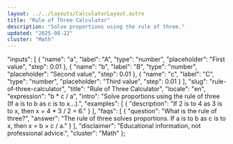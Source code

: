 ```yaml
---
layout: ../../layouts/CalculatorLayout.astro
title: "Rule of Three Calculator"
description: "Solve proportions using the rule of three."
updated: "2025-08-22"
cluster: "Math"
---
```



  "inputs": [
    {
      "name": "a",
      "label": "A",
      "type": "number",
      "placeholder": "First value",
      "step": 0.01
    },
    {
      "name": "b",
      "label": "B",
      "type": "number",
      "placeholder": "Second value",
      "step": 0.01
    },
    {
      "name": "c",
      "label": "C",
      "type": "number",
      "placeholder": "Third value",
      "step": 0.01
    }
  ],
  "slug": "rule-of-three-calculator",
  "title": "Rule of Three Calculator",
  "locale": "en",
  "expression": "b * c / a",
  "intro": "Solve proportions using the rule of three (If a is to b as c is to x…).",
  "examples": [
    {
      "description": "If 2 is to 4 as 3 is to x, then x = 4 * 3 / 2 = 6."
    }
  ],
  "faqs": [
    {
      "question": "What is the rule of three?",
      "answer": "The rule of three solves proportions. If a is to b as c is to x, then x = b × c / a."
    }
  ],
  "disclaimer": "Educational information, not professional advice.",
  "cluster": "Math"
};

<Calculator schema={schema} />